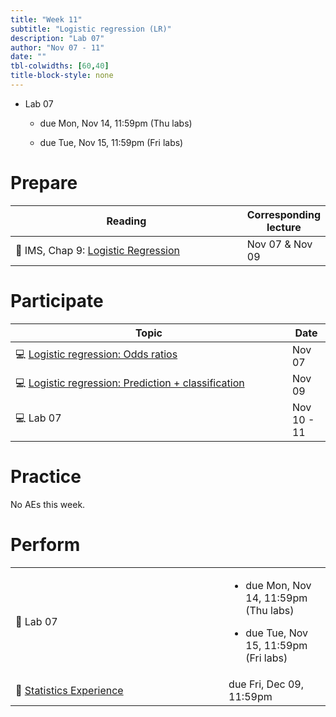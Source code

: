 ```yaml
---
title: "Week 11"
subtitle: "Logistic regression (LR)"
description: "Lab 07"
author: "Nov 07 - 11"
date: ""
tbl-colwidths: [60,40]
title-block-style: none
---
```


::: callout-important
-   Lab 07

    -   due Mon, Nov 14, 11:59pm (Thu labs)

    -   due Tue, Nov 15, 11:59pm (Fri labs)
:::

# Prepare

| Reading                                                                                      | Corresponding lecture |
|----------------------------------------------------------------------------------------------|-----------------------|
| 📖 IMS, Chap 9: [Logistic Regression](https://openintro-ims.netlify.app/model-logistic.html) | Nov 07 & Nov 09       |

# Participate

| Topic                                                                                        | Date        |
|----------------------------------------------------------------------------------------------|-------------|
| 💻 [Logistic regression: Odds ratios](../slides/20-odds-ratios.html)                         | Nov 07      |
| 💻 [Logistic regression: Prediction + classification](../slides/21-logistic-prediction.html) | Nov 09      |
| 💻 Lab 07                                                                                    | Nov 10 - 11 |

# Practice

No AEs this week.

# Perform

+--------------------------------------------------------------------------------------+-----------------------------------------+
| 📝 Lab 07                                                                            | -   due Mon, Nov 14, 11:59pm (Thu labs) |
|                                                                                      |                                         |
|                                                                                      | -   due Tue, Nov 15, 11:59pm (Fri labs) |
+--------------------------------------------------------------------------------------+-----------------------------------------+
| 📝 [Statistics Experience](https://sta210-fa22.netlify.app/hw/stats-experience.html) | due Fri, Dec 09, 11:59pm                |
+--------------------------------------------------------------------------------------+-----------------------------------------+
